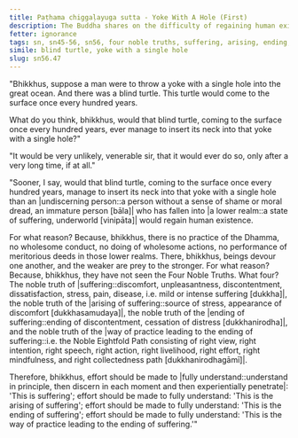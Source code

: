 ```yaml
---
title: Paṭhama chiggaḷayuga sutta - Yoke With A Hole (First)
description: The Buddha shares on the difficulty of regaining human existence for an undiscerning person who has fallen into a lower realm.
fetter: ignorance
tags: sn, sn45-56, sn56, four noble truths, suffering, arising, ending, way of practice, path, simile, yoke, hole, blind turtle, lower realms
simile: blind turtle, yoke with a single hole
slug: sn56.47
---
```


"Bhikkhus, suppose a man were to throw a yoke with a single hole into the great ocean. And there was a blind turtle. This turtle would come to the surface once every hundred years.

What do you think, bhikkhus, would that blind turtle, coming to the surface once every hundred years, ever manage to insert its neck into that yoke with a single hole?"

"It would be very unlikely, venerable sir, that it would ever do so, only after a very long time, if at all."

"Sooner, I say, would that blind turtle, coming to the surface once every hundred years, manage to insert its neck into that yoke with a single hole than an |undiscerning person::a person without a sense of shame or moral dread, an immature person [bāla]| who has fallen into |a lower realm::a state of suffering, underworld [vinipāta]| would regain human existence.

For what reason? Because, bhikkhus, there is no practice of the Dhamma, no wholesome conduct, no doing of wholesome actions, no performance of meritorious deeds in those lower realms. There, bhikkhus, beings devour one another, and the weaker are prey to the stronger. For what reason? Because, bhikkhus, they have not seen the Four Noble Truths. What four? The noble truth of |suffering::discomfort, unpleasantness, discontentment, dissatisfaction, stress, pain, disease, i.e. mild or intense suffering [dukkha]|, the noble truth of the |arising of suffering::source of stress, appearance of discomfort [dukkhasamudaya]|, the noble truth of the |ending of suffering::ending of discontentment, cessation of distress [dukkhanirodha]|, and the noble truth of the |way of practice leading to the ending of suffering::i.e. the Noble Eightfold Path consisting of right view, right intention, right speech, right action, right livelihood, right effort, right mindfulness, and right collectedness path [dukkhanirodhagāmī]|.

Therefore, bhikkhus, effort should be made to |fully understand::understand in principle, then discern in each moment and then experientially penetrate|: 'This is suffering';
effort should be made to fully understand: 'This is the arising of suffering';
effort should be made to fully understand: 'This is the ending of suffering';
effort should be made to fully understand: 'This is the way of practice leading to the ending of suffering.'"